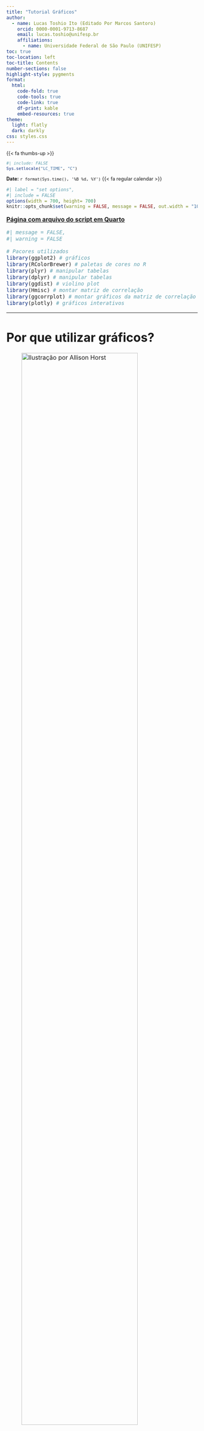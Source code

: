 ---
title: "Tutorial Gráficos"
author:
  - name: Lucas Toshio Ito (Editado Por Marcos Santoro)
    orcid: 0000-0001-9713-8687
    email: lucas.toshio@unifesp.br
    affiliations:
      - name: Universidade Federal de São Paulo (UNIFESP) 
toc: true
toc-location: left
toc-title: Contents
number-sections: false
highlight-style: pygments
format: 
  html:
    code-fold: true
    code-tools: true
    code-link: true
    df-print: kable
    embed-resources: true
theme:
  light: flatly
  dark: darkly
css: styles.css
---

::: {style="font-size: 0.9em"}
<a href="mailto:lucas.toshio@unifesp.br">
   <span class="fa-stack fa-sm">
       <i class="fa fa-circle fa-stack-2x"></i>
       <i class="fa fa-envelope fa-stack-1x fa-inverse"></i>
   </span>
</a> 
<a href="https://twitter.com/lcstoshio">
   <span class="fa-stack fa-sm">
       <i class="fa fa-circle fa-stack-2x"></i>
       <i class="fa-brands fa-twitter fa-stack-1x fa-inverse"></i>
   </span>
</a>
<a href="https://github.com/lcstoshio">
   <span class="fa-stack fa-sm">
       <i class="fa fa-circle fa-stack-2x"></i>
       <i class="fa-brands fa-github fa-stack-1x fa-inverse"></i>
   </span>
</a>
<a href="http://linkedin.com/in/lucas-toshio-ito-5b8a96199">
   <span class="fa-stack fa-sm">
       <i class="fa fa-circle fa-stack-2x"></i>
       <i class="fa-brands fa-linkedin fa-stack-1x fa-inverse"></i>
   </span>
</a>

::: {.content-hidden}
{{< fa thumbs-up >}}
:::

```{r}
#| include: FALSE
Sys.setlocale("LC_TIME", "C")
```

**Date:** `r format(Sys.time(), '%B %d, %Y')` `    ` {{< fa regular calendar >}}
:::

```{r}
#| label = "set options",
#| include = FALSE
options(width = 700, height= 700)
knitr::opts_chunk$set(warning = FALSE, message = FALSE, out.width = "100%", fig.showtext = TRUE, retina = 1)
```

<font size="3">
<body>

[**Página com arquivo do script em Quarto**](https://github.com/lcstoshio/Lcstoshio.github.io/blob/main/Tutorial_ggplot2/Tutorial_Graficos.qmd)

```{r}
#| message = FALSE,
#| warning = FALSE

# Pacores utilizados
library(ggplot2) # gráficos
library(RColorBrewer) # paletas de cores no R
library(plyr) # manipular tabelas
library(dplyr) # manipular tabelas
library(ggdist) # violino plot
library(Hmisc) # montar matriz de correlação
library(ggcorrplot) # montar gráficos da matriz de correlação
library(plotly) # gráficos interativos
```

------------------------------------------------------------------------

# **Por que utilizar gráficos?**

![Ilustração por Allison Horst](./ggplot2_cute.jpg){width="85%"}

Para cada tipo de variável há uma representação mais adequada de gráficos e tabelas. Nesse tutorial, focaremos na elaboração de gráficos que mostrem adequadamente os resultados que queremos visualizar. Afinal, uma tabela nem sempre resume os dados de forma eficiente, por isso os gráficos são importantes aliados.  

Visualizamos os dados porque é mais fácil aprender com algo que podemos ver em vez de ler. E, felizmente, para os analistas de dados e cientistas de dados que utilizam o R, existe um pacote no tidyverse chamado de ggplot2 que torna fácil a visualização de dados num instante!  

O ggplot2 é um sistema para criar gráficos, baseado na Gramática dos Gráficos (The Grammar of Graphics), que nos permite criar gráficos de forma rápida e eficiente para descobrir padrões nos nossos dados. Sempre é essencial plotar seus dados para tornar os dados complexos que estão tabelados em uma forma mais simplificada de visuaização.  

Nesse tutorial iremos tratar da estrutura básica do código para utilizar o ggplot2 e como montar alguns dos tipos de gráficos mais utilizados:  

- Gráficos de barras
- Gráficos de setores
- Histogramas
- Boxplots
- Gráficos de densidade
- Gráficos de dispersão
- Matriz de correlação
- Gráficos sobrepostos
- Gráficos interativos

------------------------------------------------------------------------

# **Estrutura geral do ggplot2**

Um ggplot padrão precisa de três itens essenciais que você deve especificar: os dados, a estética e uma geometria. Adicionalmente existem outros parâmetros que podemos adicionar, como por exemplo temas visuais.  

1. Dados: Os dados brutos em formato de data frame.
2. Estética - aes(): Estética dos objectos geométricos e estatísticos, tais como posição, cor, tamanho, forma e transparência.
3. Geometrias - geom_: As formas geométricas que representarão os dados (pontos, boxplot, histograma, barras, ...).
4. Temas visuais - theme(): As predefinições visuais gerais de um gráfico, tais como fundo, eixos, fonte de letra, tamanhos e cores.

![Ilustração por Thomas de Beus](https://miro.medium.com/v2/resize:fit:786/1*w1RnmuE7VRK9aCAbtW9KAQ.gif){width="70%"}

Sempre começamos um gráfico adicionando os dados na função do {ggplot2} ~ ggplot(data = df) ~ que apenas informa à função que vamos trabalhar com esses dados. Na maioria dos casos, você pode querer representar graficamente duas variáveis uma no eixo x e outra no eixo y, estas são estéticas posicionais e, portanto, adicionamos na estética do gráfico ~ aes(x = var1, y = var2). Existem muitas geometrias diferentes que podem ser adicionadas a um ggplot por padrão, onde vamos dizer ao {ggplot2} qual forma queremos usar, por exemplo, adicionando geom_point() para criar um gráfico de dispersão.  

Exemplos de estrutura geral do {ggplot2}:  

```
ggplot(data = df, aes(x = var1, y = var2))+
    geom_point()
```

------------------------------------------------------------------------

# **Cores no R**

No R existem diversas [cores](http://www.stat.columbia.edu/~tzheng/files/Rcolor.pdf) que já estão inclusas, porém também podemos usar diversas paletas de cores pré-definidas que podem ser utilizadas nos gráficos do ggplot. Algumas dessas paletas estão disponíveis no pacote {RColorBrewer}, onde possuimos uma variedade de paletas que podem ser manipuladas.  

```
display.brewer.all()
```

![Paletas](https://r-graph-gallery.com/38-rcolorbrewers-palettes_files/figure-html/thecode-1.png){width="70%"}

Se você tiver interesse em mais paletas olhe o pacote [{paletter}](https://emilhvitfeldt.github.io/r-color-palettes/discrete.html), que possui uma incrível coleção de milhares de paletas de cores de diversos pacotes! Alguns exemplos de paletas de cores interessantes nesse pacote são [{colorblindr}](https://github.com/clauswilke/colorblindr) e [{NatParksPalettes}](https://github.com/kevinsblake/NatParksPalettes) no R.  

------------------------------------------------------------------------

# **Banco de Dados - [Surto.xlsx](https://drive.google.com/file/d/1A3AlnJ_DbB5tCYK7u2zxDDclD1YOoWWE/view?usp=drive_web&authuser=1)**

Em novembro de 2018, um surto de intoxicação alimentar por enterotoxina estafilocócica ocorreu após pessoas almoçarem em um simpósio, promovido por uma universidade privada, no município de Verde Oliva.  

A alimentação servida foi preparada na cozinha de uma empresa terceirizada e enviada ao local do evento por meio de vans sem refrigeração. O cardápio foi composto por: salada de folhas verdes, tomate, cenoura e pepino, pão francês, medalhão ao molho madeira, macarrão espaguete sem molho, molho de queijo, molho ao sugo, pudim de leite condensado, salada de frutas, suco de laranja e água.  

O almoço ocorreu por volta das 13:00h. Os primeiros casos do surto começaram a apresentar sintomas típicos de intoxicação alimentar, como náusea, vômito, cólica abdominal e diarreia, uma hora após a ingestão dos alimentos.  

No total, 200 pessoas participaram do simpósio. Das 150 pessoas que almoçaram no local do evento, 50 adoeceram. Foram considerados casos do surto as pessoas que apresentaram vômito e/ou diarreia após terem se alimentado com pelo menos um dos itens servidos no evento.  

Com a investigação do surto alimentar pretende-se identificar quais alimentos possivelmente provocaram a intoxicação no evento científico.  

```{r}
surto <- readxl::read_excel("surto.xlsx", 
                    sheet = "Plan1") 

surto <- mutate(surto, 
                caso = factor(caso, labels=c('Não','Sim')),
         sexo = factor(sexo, labels=c("Feminino","Masculino")),
         ocupa = factor(ocupa),
         diarreia = factor(diarreia, labels=c('Não','Sim')),
         colica = factor(colica, labels=c('Não','Sim')),
         vomito = factor(vomito, labels=c('Não','Sim')),
         nausea = factor(nausea, labels=c('Não','Sim')),
         cefaleia = factor(cefaleia, labels=c('Não','Sim')),
         desidratacao = factor(desidratacao, labels=c('Não','Sim')),
         febre = factor(febre, labels=c('Não','Sim')),
         servsaude = factor(servsaude, labels=c('Não','Sim')),
         gravidade = factor(gravidade,order = TRUE, labels=c('Leve','Moderado',"Grave")),
         salada = factor(salada, labels=c('Não','Sim')),
         pao = factor(pao, labels=c('Não','Sim')),
         medalhao = factor(medalhao, labels=c('Não','Sim')),
         macarrao = factor(macarrao, labels=c('Não','Sim')),
         molhoqueijo = factor(molhoqueijo, labels=c('Não','Sim')),
         molhoverm = factor(molhoverm, labels=c('Não','Sim')),
         pudim = factor(pudim, labels=c('Não','Sim')),
         frutas = factor(frutas, labels=c('Não','Sim')),
         agua = factor(agua, labels=c('Não','Sim')),
         suco = factor(suco, labels=c('Não','Sim'))
  )
```

------------------------------------------------------------------------

# **Tipos de Gráficos**

![Tipos de gráfico por variável](./graph_types.jpg){width="100%"}

O número de variáveis, o tipo de variável e qual seu objetivo na análise determina qual o gráfico que melhor representa aqueles dados. Assim, sempre é necessário estudar seu banco de dados e compreender como as variáveis estão organizadas. 

------------------------------------------------------------------------

# **Gráficos de Barras**

## **1 variável**

### **(N) Simples**

```{r}
(surto %>% # Data.frame
     ggplot(aes(x = ocupa)) + # Coluna de interesse 
     geom_bar()) # Formato de barras
```

### **(N) Completo**

```{r}
(surto %>% # Data.frame
     ggplot(aes(x = ocupa, fill = ocupa)) + # Coluna de interesse 
     geom_bar() + # Formato de barras
     theme_minimal() + # Tema com fundo branco
     theme(plot.title = element_text(size=20, face="bold.italic"), # Aumentar o tamanho do título e deixar em negrito/itálico
           plot.subtitle = element_text(size=12, color="gray34", face="bold.italic"))+ # Aumentar o tamanho do subtítulo e deixar em negrito/itálico
     labs(title = "Gráfico de Barras", # Título
         subtitle = "Ocupação", # Subtítulo
         x = "Ocupação", # Título do eixo x
         y = "Frequência Absoluta (N)", # Título do eixo y
         fill = "Ocupação")+ # Título da legenda
     scale_fill_brewer(palette="Set1")) # Cor das barras
```

### **(%) Simples**

```{r}
(surto %>% # Data.frame
     ggplot(aes(x = ocupa)) + # Coluna de interesse 
     geom_bar(aes(y = (after_stat(count))/sum(after_stat(count))))) # Formato de barras na forma de porcentagem relativa
```

### **(%) Completo**

```{r}
(surto %>% # Data.frame
     ggplot(aes(x = ocupa, fill = ocupa)) + # Coluna de interesse 
     geom_bar(aes(y = (after_stat(count))/sum(after_stat(count))))+ # Formato de barras na forma de porcentagem relativa
     scale_y_continuous(labels=scales::percent, #mudança de escala do eixo y para percentual
                        limits=c(0, 1))+ #limite do eixo y
     theme_minimal() + # Tema com fundo branco
     theme(plot.title = element_text(size=20, face="bold.italic"), # Aumentar o tamanho do título e deixar em negrito/itálico
           plot.subtitle = element_text(size=12, color="gray34", face="bold.italic"))+ # Aumentar o tamanho do subtítulo e deixar em negrito/itálico
     labs(title = "Gráfico de Barras", # Título
         subtitle = "Ocupação", # Subtítulo
         x = "Ocupação", # Título do eixo x
         y = "Frequência Relativa (%)", # Título do eixo y
         fill = "Ocupação")+ # Título da legenda
     scale_fill_brewer(palette="Set2")) # Cor das barras
```

## **2 variáveis**

```{r}
(surto %>% # Data.frame
     ggplot(aes(x = ocupa, fill = sexo)) + # Coluna de interesse 
     geom_bar(aes(y = (after_stat(count))/sum(after_stat(count))))+ # Formato de barras na forma de porcentagem relativa
     scale_y_continuous(labels=scales::percent, #mudança de escala do eixo y para percentual
                        limits=c(0, 1))+ #limite do eixo y
     theme_minimal() + # Tema com fundo branco
     theme(plot.title = element_text(size=20, face="bold.italic"), # Aumentar o tamanho do título e deixar em negrito/itálico
           plot.subtitle = element_text(size=12, color="gray34", face="bold.italic"))+ # Aumentar o tamanho do subtítulo e deixar em negrito/itálico
     labs(title = "Gráfico de Barras", # Título
         subtitle = "Ocupação x Sexo", # Subtítulo
         x = "Ocupação", # Título do eixo x
         y = "Frequência Relativa (%)", # Título do eixo y
         fill = "Sexo")+ # Título da legenda
     scale_fill_brewer(palette="Set1")) # Cor das barras
```

## **3 variáveis**

```{r}
(surto %>% # Data.frame
     ggplot(aes(x = caso, fill = agua)) + # Coluna de interesse 
     geom_bar(aes(y = (after_stat(count))/sum(after_stat(count))))+ # Formato de barras na forma de porcentagem relativa
     scale_y_continuous(labels=scales::percent, #mudança de escala do eixo y para percentual
                        limits=c(0, 1))+ #limite do eixo y
     theme_bw()+ # Tema com fundo branco e contorno preto
     theme(plot.title = element_text(size=20, face="bold.italic"), # Aumentar o tamanho do título e deixar em negrito/itálico
           plot.subtitle = element_text(size=12, color="gray34", face="bold.italic"), # Aumentar o tamanho do subtítulo e deixar em negrito/itálico
           strip.text = element_text(size=12, color="white"), # Alterar a cor do texto da faceta
           strip.background = element_rect (fill="gray20"))+ # Alterar a cor de fundo da faceta       
     labs(title = "Gráfico de Barras", # Título
         subtitle = "Caso de intoxicação alimentar x Água x Sexo", # Subtítulo
         x = "Intoxicação alimentar", # Título do eixo x
         y = "Frequência Relativa (%)", # Título do eixo y
         fill = "Bebeu\nÁgua?")+ # Título da legenda
     scale_fill_manual(values = c("cornflowerblue", "dodgerblue4"))+ # Cor das barras
     facet_wrap(~sexo)) # Separar em facetas
```

------------------------------------------------------------------------

# **Gráficos de Pizza ou Setores**

## **1 variável**

### **Simples**

o ggplot não tem uma função específica direito para fazer o gráfico de setores, então é um pouco remendado
Não consegui adicionar de uma forma boa os números no gráfico

```{r}
(surto %>% # Data.frame
    ggplot(aes(x = "", fill = caso)) + # Coluna de interesse 
    geom_bar(width = 1) + # utilizamos um gráfico de barras que vai ser arredondado para virar o gráfico de setores
    coord_polar(theta = "y", start = 0)) # Função utilizada para montar gráfico de setores
```

### **Completo**

```{r}
(surto %>% # Data.frame
    ggplot(aes(x = "", fill = caso)) + # Coluna de interesse 
    geom_bar(width = 1) + # utilizamos um gráfico de barras que vai ser arredondado para virar o gráfico de setores
    coord_polar(theta = "y", start = 0)+ # função utilizada para montar gráfico de setores
    theme_minimal() + # Tema com fundo branco
    theme(plot.title = element_text(size=20, face="bold.italic"), # Aumentar o tamanho do título e deixar em negrito/itálico
          plot.subtitle = element_text(size=12, color="gray34", face="bold.italic"), # Aumentar o tamanho do subtítulo e deixar em negrito/itálico
          axis.ticks = element_blank(), # Remover linhas adicionais
          axis.text.x = element_blank(), # Remover linhas adicionais
          panel.grid = element_blank())+ # Remover linhas adicionais 
    geom_text(stat = "count", aes(label = paste0(round (..count../sum(..count..)*100, 1),"%")), position = position_stack(vjust = 0.5), color="white", fontface="bold", size = 5) + # Texto dentro do gráfico com a porcentagem
    labs(title = "Gráfico de Setores", # Título
         subtitle = "Intoxicação Alimentar", # Subtítulo
         x = "", # Título do eixo x
         y = "", # Título do eixo y
         fill = "Caso de intoxicação\nalimentar?") + # Título da legenda
    scale_fill_brewer(palette = "Set1")) # Cor de cada grupo
```

------------------------------------------------------------------------

# **Histogramas**

## **1 variável**

### **Simples**

```{r}
(surto %>% # Data.frame
     ggplot(aes(x = hb)) + # Coluna de interesse 
     geom_histogram()) # Formato de histograma
```

### **Completo**

```{r}
(surto %>% # Data.frame
     ggplot(aes(x = hb)) + # Coluna de interesse 
     geom_histogram(bins = 40, fill = "midnightblue", color = "gray88")+ # Formato de histograma e determinar o número de "caixas" e as cores do histograma
     theme_minimal() + # Tema com fundo branco
     theme(plot.title = element_text(size=20, face="bold.italic"), # Aumentar o tamanho do título e deixar em negrito/itálico
           plot.subtitle = element_text(size=12, color="gray34", face="bold.italic"))+ # Aumentar o tamanho do subtítulo e deixar em negrito/itálico
     labs(title = "Histograma", # Título
         subtitle = "Valor de hemoglobina", # Subtítulo
         x = "Hemoglobina (g/dL)", # Título do eixo x
         y = "Frequência Absoluta (N)", # Título do eixo y
         fill = "")) # Título da legenda
```

## **2 variáveis**

```{r}
(surto %>% # Data.frame
     ggplot(aes(x = hb)) + # Coluna de interesse 
     geom_histogram(aes(fill = sexo), bins = 40, color = "gray88")+ # Formato de histograma e determinar o número de "caixas" e as cores do histograma
     theme_minimal() + # Tema com fundo branco
     theme(plot.title = element_text(size=20, face="bold.italic"), # Aumentar o tamanho do título e deixar em negrito/itálico
           plot.subtitle = element_text(size=12, color="gray34", face="bold.italic"))+ # Aumentar o tamanho do subtítulo e deixar em negrito/itálico
     labs(title = "Histograma", # Título
         subtitle = "Valor de hemoglobina x Sexo", # Subtítulo
         x = "Hemoglobina (g/dL)", # Título do eixo x
         y = "Frequência Absoluta (N)", # Título do eixo y
         fill = "Sexo")+ # Título da legenda
     scale_fill_brewer(palette="Set1")) # Cor das barras
```

## **3 variáveis**

```{r}
(surto %>% # Data.frame
     ggplot(aes(x = hb)) + # Coluna de interesse 
     geom_histogram(aes(fill = sexo), bins = 30, color = "gray88")+ # Formato de histograma e determinar o número de "caixas" e as cores do histograma
     theme_bw() + # Tema com fundo branco
     theme(plot.title = element_text(size=20, face="bold.italic"), # Aumentar o tamanho do título e deixar em negrito/itálico
           plot.subtitle = element_text(size=12, color="gray34", face="bold.italic"), # Aumentar o tamanho do subtítulo e deixar em negrito/itálico
           strip.text = element_text(size=12, color="white"), # Alterar a cor do texto da faceta
           strip.background = element_rect (fill="gray20"))+ # Alterar a cor de fundo da faceta    
     labs(title = "Histograma", # Título
         subtitle = "Valor de hemoglobina x Sexo x Caso de intoxicação alimentar", # Subtítulo
         x = "Hemoglobina (g/dL)", # Título do eixo x
         y = "Frequência Absoluta (N)", # Título do eixo y
         fill = "Sexo")+ # Título da legenda
     scale_fill_brewer(palette="Set1")+ # Cor das barras
     facet_wrap(~caso)) # Separar em facetas
```

------------------------------------------------------------------------

# **Boxplots**

## **1 variável**

### **Simples**

```{r}
(surto %>% # Data.frame
     ggplot(aes(y = leuco)) + # Coluna de interesse 
     geom_boxplot()) # Formato de boxplot
```

### **Completo**

```{r}
(surto %>% # Data.frame
     ggplot(aes(y = leuco)) + # Coluna de interesse 
     geom_boxplot(fill = "lightgreen", color="darkgreen")+ # Formato de boxplot
     theme_minimal()+ # Tema com fundo branco
     theme(plot.title = element_text(size=20, face="bold.italic"), # Aumentar o tamanho do título e deixar em negrito/itálico
           plot.subtitle = element_text(size=12, color="gray34", face="bold.italic"))+ # Aumentar o tamanho do subtítulo e deixar em negrito/itálico
     labs(title = "Boxplot", # Título
         subtitle = "Valor de leucócitos", # Subtítulo
         x = "", # Título do eixo x
         y = "Número de Leucócitos (uL)")) # Título do eixo y
```

## **2 variáveis**

```{r}
(surto %>% # Data.frame
     ggplot(aes(y = leuco, x = ocupa, color = ocupa)) + # Coluna de interesse 
     geom_boxplot()+ # Formato de boxplot
     theme_minimal()+ # Tema com fundo branco
     theme(plot.title = element_text(size=20, face="bold.italic"), # Aumentar o tamanho do título e deixar em negrito/itálico
           plot.subtitle = element_text(size=12, color="gray34", face="bold.italic"))+ # Aumentar o tamanho do subtítulo e deixar em negrito/itálico
     labs(title = "Boxplot", # Título
         subtitle = "Valor de leucócitos x Ocupação", # Subtítulo
         x = "Ocupação", # Título do eixo x
         y = "Número de Leucócitos (uL)", # Título do eixo y
         color = "Ocupação") + # Título da legenda
     scale_color_brewer(palette="Set1")) # Cor dos gráficos
```

## **3 variáveis**

```{r}
(surto %>% # Data.frame
     ggplot(aes(y = leuco, x = caso, color = caso)) + # Coluna de interesse 
     geom_boxplot()+ # Formato de boxplot
     theme_bw()+ # Tema com fundo branco e contorno preto
     theme(plot.title = element_text(size=20, face="bold.italic"), # Aumentar o tamanho do título e deixar em negrito/itálico
           plot.subtitle = element_text(size=12, color="gray34", face="bold.italic"), # Aumentar o tamanho do subtítulo e deixar em negrito/itálico
           strip.text = element_text(size=12, color="white"), # Alterar a cor do texto da faceta
           strip.background = element_rect (fill="gray20"))+ # Alterar a cor de fundo da faceta 
     labs(title = "Boxplot", # Título
         subtitle = "Valor de leucócitos x Ocupação x Intoxicação alimentar", # Subtítulo
         x = "Intoxicação alimentar", # Título do eixo x
         y = "Número de Leucócitos (uL)", # Título do eixo y
         color = "Caso de intoxicação\nalimentar") + # Título da legenda
     scale_color_brewer(palette="Set1")+ # Cor dos gráficos
     facet_wrap(~ocupa)) # Separar em facetas
```

------------------------------------------------------------------------

# **Gráficos de Densidade**

## **1 variável**

### **Simples**

```{r}
(surto %>% # Data.frame
     ggplot(aes(x = hb)) + # Coluna de interesse 
     geom_density()) # Formato de densidade
```

### **Completo**

```{r}
(surto %>% # Data.frame
     ggplot(aes(x = hb)) + # Coluna de interesse 
     geom_density(fill = "firebrick3", color = "gray88")+ # Formato de histograma e determinar o número de grupos e as cores do histograma
     geom_vline(aes(xintercept=mean(hb)), color="black", linetype="dashed", size=1)+ #linha da média
     theme_minimal() + # Tema com fundo branco
     theme(plot.title = element_text(size=20, face="bold.italic"), # Aumentar o tamanho do título e deixar em negrito/itálico
           plot.subtitle = element_text(size=12, color="gray34", face="bold.italic"))+ # Aumentar o tamanho do subtítulo e deixar em negrito/itálico
     labs(title = "Gráfico de Densidade", # Título
         subtitle = "Valor de hemoglobina", # Subtítulo
         x = "Hemoglobina (g/dL)", # Título do eixo x
         y = "Densidade", # Título do eixo y
         fill = "")) # Título da legenda
```

## **2 variáveis**

```{r}
(surto %>% # Data.frame
     ggplot(aes(x = hb, fill = caso)) + # Coluna de interesse 
     geom_density(color = "gray88", alpha = 0.5)+ # Formato de histograma e determinar o número de grupos e as cores do histograma
     geom_vline(aes(xintercept=mean(hb)), color="black", linetype="dashed", size=1)+ #linha da média
     theme_minimal() + # Tema com fundo branco
     theme(plot.title = element_text(size=20, face="bold.italic"), # Aumentar o tamanho do título e deixar em negrito/itálico
           plot.subtitle = element_text(size=12, color="gray34", face="bold.italic"))+ # Aumentar o tamanho do subtítulo e deixar em negrito/itálico
     labs(title = "Gráfico de Densidade", # Título
         subtitle = "Valor de hemoglobina x Caso de intoxicação alimentar", # Subtítulo
         x = "Hemoglobina (g/dL)", # Título do eixo x
         y = "Densidade", # Título do eixo y
         fill = "Caso de intoxicação\nalimentar?")+ # Título da legenda
     scale_fill_brewer(palette="Set1")) # Cor dos gráficos
```

## **3 variáveis**

```{r}
(surto %>% # Data.frame
     ggplot(aes(x = hb, fill = caso)) + # Coluna de interesse 
     geom_density(color = "gray88", alpha = 0.5)+ # Formato de histograma e determinar o número de grupos e as cores do histograma
     geom_vline(aes(xintercept=mean(hb)), color="black", linetype="dashed", size=1)+ #linha da média
     theme_bw() + # Tema com fundo branco
     theme(plot.title = element_text(size=20, face="bold.italic"), # Aumentar o tamanho do título e deixar em negrito/itálico
           plot.subtitle = element_text(size=12, color="gray34", face="bold.italic"), # Aumentar o tamanho do subtítulo e deixar em negrito/itálico
           strip.text = element_text(size=12, color="white"), # Alterar a cor do texto da faceta
           strip.background = element_rect (fill="gray20"))+ # Alterar a cor de fundo da faceta 
     labs(title = "Gráfico de Densidade", # Título
         subtitle = "Valor de hemoglobina x Caso de intoxicação alimentar x Sexo", # Subtítulo
         x = "Hemoglobina (g/dL)", # Título do eixo x
         y = "Densidade", # Título do eixo y
         fill = "Caso de intoxicação\nalimentar?")+ # Título da legenda
     scale_fill_brewer(palette="Set1")+ # Cor dos gráficos
     facet_wrap(~sexo)) # Separar em facetas
```

------------------------------------------------------------------------

# **Gráficos de Dispersão**

## **2 variáveis**

### **Simples**

```{r}
(surto %>% # Data.frame
     ggplot(aes(x = hb, y = leuco)) + # Coluna de interesse 
     geom_point()) # Formato de densidade
```

### **Completo**

```{r}
(surto %>% # Data.frame
     ggplot(aes(x = hb, y = leuco)) + # Coluna de interesse 
     geom_point(color = "cyan4")+ # Formato de densidade
     geom_smooth(method = "lm", se = FALSE, color="dodgerblue4") + # Linha de tendência dos pontos
     theme_minimal() + # Tema com fundo branco
     theme(plot.title = element_text(size=20, face="bold.italic"), # Aumentar o tamanho do título e deixar em negrito/itálico
           plot.subtitle = element_text(size=12, color="gray34", face="bold.italic"))+ # Aumentar o tamanho do subtítulo e deixar em negrito/itálico
     labs(title = "Gráfico de Dispersão", # Título
         subtitle = "Valor de hemoglobina x Valor de Leucócitos", # Subtítulo
         x = "Hemoglobina (g/dL)", # Título do eixo x
         y = "Leucócitos (uL)")) # Título do eixo y
```

## **3 variáveis**

```{r}
(surto %>% # Data.frame
     ggplot(aes(x = hb, y = leuco, color = sexo)) + # Coluna de interesse 
     geom_point()+ # Formato de densidade
     geom_smooth(method = "lm", se = FALSE) + # Linha de tendência dos pontos
     theme_minimal() + # Tema com fundo branco
     theme(plot.title = element_text(size=20, face="bold.italic"), # Aumentar o tamanho do título e deixar em negrito/itálico
           plot.subtitle = element_text(size=12, color="gray34", face="bold.italic"))+ # Aumentar o tamanho do subtítulo e deixar em negrito/itálico
     labs(title = "Gráfico de Dispersão", # Título
         subtitle = "Valor de hemoglobina x Valor de leucócitos x Sexo", # Subtítulo
         x = "Hemoglobina (g/dL)", # Título do eixo x
         y = "Leucócitos (uL)", # Título do eixo y
         color = "Sexo")+ # Título da legenda
     scale_color_manual(values = c("dodgerblue4", "darkgoldenrod2"))) # Cor das bolinhas e linhas
```

------------------------------------------------------------------------

# **Matriz de Correlação**

```{r}
# Gerando matrix de correlação de pearson e p-valores somente com as variáeis quantitativas
# Pode ser realizado com mais variáveis desde que sejam numéricas
matrix <- rcorr(as.matrix(surto[,c("hb", "leuco", "tgl")]), type = c("pearson"))
matrix$P[is.na(matrix$P)] <- 0

ggcorrplot::ggcorrplot(matrix$r, # a matriz a ser visualizada
                       lab = TRUE, # plota os números
                       lab_size = 5, # regula o tamanho do número
                       digits = 2, # casas depois da vírgula
                       colors = c("blueviolet", "white", "firebrick"), # altera cores
                       legend.title = "Pearson\nCorrelation\n", # título da legenda
                       p.mat = matrix$P)+  # mostra o que não tem correlação significativa com X
                       #insig = "blank")+  # deixa em branco o que não tem correlação significativa
    theme(plot.title = element_text(size=20, face="bold.italic"), # Aumentar o tamanho do título e deixar em negrito/itálico
          plot.subtitle = element_text(size=12, color="gray34", face="bold.italic"))+ # Aumentar o tamanho do subtítulo e deixar em negrito/itálico
    labs(title = "Matriz de Correlação", # Título
         subtitle = "Pearson") # Subtítulo
```

------------------------------------------------------------------------

# **Gráficos sobrepostos**

## **Histogramas + Gráficos de densidade**

```{r}
media <- ddply(surto, "caso", summarise, grp.mean=mean(leuco, na.rm=TRUE))
(surto %>% # Data.frame
     ggplot(aes(x = leuco, fill = caso)) + # Coluna de interesse 
     geom_histogram(aes(y=..density..), alpha=0.5, position = "identity", color="black") + # Formato de histograma e determinar o número de grupos e as cores do histograma
     geom_density(color = "gray88", alpha = 0.3)+ # Formato de densidade
     geom_vline(data = media, aes(xintercept=grp.mean), color="black", linetype="dashed", size=1, show.legend = F)+ #linha da média
     theme_minimal() + # Tema com fundo branco
     theme(plot.title = element_text(size=20, face="bold.italic"), # Aumentar o tamanho do título e deixar em negrito/itálico
           plot.subtitle = element_text(size=12, color="gray34", face="bold.italic"))+ # Aumentar o tamanho do subtítulo e deixar em negrito/itálico
     labs(title = "Histograma + Gráfico de Densidade", # Título
         subtitle = "Valor de Leucócitos x Caso de intoxicação alimentar", # Subtítulo
         x = "Hemoglobina (g/dL)", # Título do eixo x
         y = "Densidade", # Título do eixo y
         fill = "Caso de intoxicação\nalimentar?")+ # Título da legenda
     scale_fill_brewer(palette="Set1")) # Cor dos gráficos
```

## **Boxplots + Gráficos de Dispersão + Gráficos de Violino (Raincloud Plot)**

```{r}
(surto[surto$caso=="Sim",] %>% # Data.frame
     ggplot(aes(y = leuco, x = gravidade, color = gravidade)) + # Coluna de interesse 
     ggdist::stat_halfeye(aes(fill = gravidade), alpha = 0.4, show.legend = FALSE, adjust = .5, width = .6, .width = 0, justification = -.3) + 
     geom_boxplot(width = 0.25)+ # Formato de boxplot
     geom_jitter(alpha = 0.6, position = position_jitter(width = 0.1, seed = 0)) + # Formato de bolinhas (jitter)
     theme_minimal()+ # Tema com fundo branco
     theme(plot.title = element_text(size=20, face="bold.italic"), # Aumentar o tamanho do título e deixar em negrito/itálico
           plot.subtitle = element_text(size=12, color="gray34", face="bold.italic"))+ # Aumentar o tamanho do subtítulo e deixar em negrito/itálico
     labs(title = "Raincloud Plot", # Título
         subtitle = "Valor de leucócitos x Gravidade do caso", # Subtítulo
         x = "Gravidade do caso", # Título do eixo x
         y = "Leucócitos (uL)", # Título do eixo y
         color = "Gravidade") + # Título da legenda
     scale_color_brewer(palette="Set1")+ # Cor dos gráficos
     scale_fill_brewer(palette="Set1")) # Cor dos gráficos
```

------------------------------------------------------------------------

# **Gráficos interativos (Plotly)**

Convertendo gráfico ggplot2 em gráfico plotly (interativo).  

Ele perde um pouco da edição estética, mas permite explorar os dados do gráfico. Ele pode ser usado em qualquer tipo de gráfico, mas geralmente prefiro usar em box plots, scatter plots, heatmaps e mapas.  

Também podemos alterar outros detalhes com algumas soluções alternativa, porém são um pouco mais complicadas.  

```{r}
# Box Plot
ggplotly(surto %>% # Data.frame
     ggplot(aes(y = leuco, x = ocupa, color = ocupa)) + # Coluna de interesse 
     geom_boxplot()+ # Formato de boxplot
     theme_minimal()+ # Tema com fundo branco
     theme(plot.title = element_text(size=20, face="bold.italic"))+ # Aumentar o tamanho do título e deixar em negrito/itálico
     labs(title = "Boxplot", # Título
         subtitle = "Valor de leucócitos x Ocupação", # Subtítulo
         x = "Ocupação", # Título do eixo x
         y = "Leucócitos (uL)", # Título do eixo y
         color = "Ocupação") + # Título da legenda
     scale_color_brewer(palette="Set1")) %>% # Cor das barras
     layout(title = list(text = paste0('<b>','Box Plot','<b>',
                                    '<br>',
                                    '<sup>','Valor de leucócitos x Ocupação', '</sup>')))

# Gráfico de dispersão
ggplotly(surto %>% # Data.frame
     ggplot(aes(x = hb, y = leuco, color = sexo)) + # Coluna de interesse 
     geom_point()+ # Formato de densidade
     geom_smooth(method = "lm", se = FALSE) + # Linha de tendência dos pontos
     theme_minimal() + # Tema com fundo branco
     theme(plot.title = element_text(size=20, face="bold.italic"), # Aumentar o tamanho do título e deixar em negrito/itálico
           plot.subtitle = element_text(size=12, color="gray34", face="bold.italic"))+ # Aumentar o tamanho do subtítulo e deixar em negrito/itálico
     labs(title = "Gráfico de Dispersão", # Título
         subtitle = "Valor de hemoglobina x Valor de Leucócitos x Sexo", # Subtítulo
         x = "Hemoglobina (g/dL)", # Título do eixo x
         y = "Leucócitos (uL)", # Título do eixo y
         color = "Sexo")+ # Título da legenda
     scale_color_manual(values = c("dodgerblue4", "darkgoldenrod2"))) %>% # Cor das bolinhas
     layout(title = list(text = paste0('<b>','Gráfico de Dispersão','<b>',
                                    '<br>',
                                    '<sup>','Valor de hemoglobina x Valor de Leucócitos x Sexo', '</sup>')))
```

# **Referências**      

**Galerias**

- [https://tanyaviz.com/](https://tanyaviz.com/)
- [https://www.cedricscherer.com/top/dataviz/](https://www.cedricscherer.com/top/dataviz/)
- [https://r-graph-gallery.com/](https://r-graph-gallery.com/)
- [https://www.data-to-viz.com/](https://www.data-to-viz.com/)

**Tutoriais e recursos adicionais**

- [https://www.cedricscherer.com/2019/08/05/a-ggplot2-tutorial-for-beautiful-plotting-in-r/](https://www.cedricscherer.com/2019/08/05/a-ggplot2-tutorial-for-beautiful-plotting-in-r/)
- [https://allisonhorst.github.io/rice-data-viz/](https://allisonhorst.github.io/rice-data-viz/)
- [https://ggplot2.tidyverse.org/reference/](https://ggplot2.tidyverse.org/reference/)
- [Cheatsheet ggplot2](https://drive.google.com/file/d/162k9AEg76d34XLodwFq5lmbz5hNR5sfW/view?usp=sharing)


# **Exercícios**  

1 - Filtre os indivíduos com caso de intoxicação alimentar e crie um gráfico de barras com o nível de gravidade desses indivíduos, posteriormente no pinte o gráfico de acordo com o sexo dos indivíduos. Indique qual grau de gravidade é o mais prevalente na amostra.  

2 - Crie um histograma usando o valor de triglicérides e divida o histograma em 50 caixas.  

3 - Filtre os indivíduos com caso de intoxicação alimentar e crie um boxplot com o valor de leucócitos desses indivíduos separado pelo nível de gravidade da intoxicação alimentar. Indique qual grau de gravidade possui maior mediana.  

4 - Usando ggplot, crie um gráfico de dispersão representando o valor de leucócitos e o valor de triglicérides. Indique se há indícios de uma correlação positiva, negativa ou ausência de correlação entre essas variáveis.  

5 - Utilizando quaisquer duas variáveis do banco de dados (não repita exemplos deste tutorial!), crie um gráfico e descreva quais informações o gráfico lhe fornece. O tipo de gráfico pode ser o que você quiser.  

</body>
</font>
